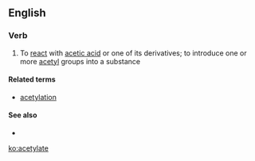 ==English==

===Verb===
{{en-verb|acetylat|ing}}

# {{context|chemistry|lang=en}} To [[react]] with [[acetic acid]] or one of its derivatives; to introduce one or more [[acetyl]] groups into a substance

====Related terms====
*[[acetylation]]

====See also====
*{{pedialite|Acetyl}}

[[ko:acetylate]]